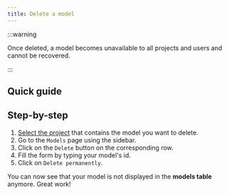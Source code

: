 ```yaml
---
title: Delete a model
---
```



:::warning

Once deleted, a model becomes unavailable to all projects and users and cannot be recovered.

:::

## Quick guide

<VideoPlayer src="https://cdn.csquare.run/docs/webm/delete-a-model.webm" />

## Step-by-step

1. [Select the project](../projects/select-project.mdx) that contains the model you want to delete.
2. Go to the `Models` page using the sidebar.
3. Click on the `Delete` button on the corresponding row.
4. Fill the form by typing your model's id.
5. Click on `Delete permanently`.

You can now see that your model is not displayed in the **models table** anymore. Great work!
